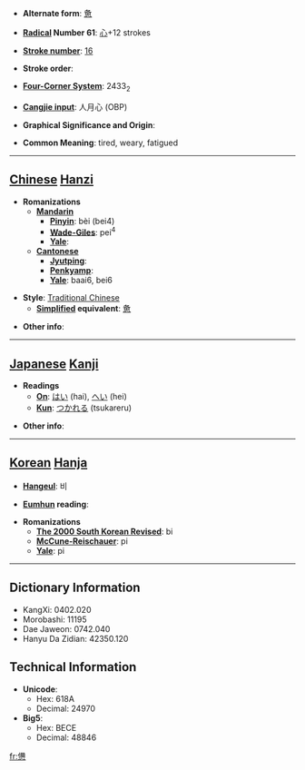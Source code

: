* '''Alternate form''': [[惫]]

* '''[[Wiktionary:Chinese radical index| Radical]] Number 61''': [[Wiktionary:Chinese radical index 心|心]]+12 strokes

* '''[[Wiktionary:Chinese total strokes index|Stroke number]]''': [[Wiktionary:Chinese total strokes index 16|16]]

* '''Stroke order''': 

* '''[[Wiktionary:Chinese four corner index|Four-Corner System]]''': 2433<sub>2</sub>

* '''[[Wiktionary:Chinese Cangjie index|Cangjie input]]''': 人月心 (OBP)

* '''Graphical Significance and Origin''': 

* '''Common Meaning''': tired, weary, fatigued

----

== [[Chinese]] [[Hanzi]] ==

* '''Romanizations'''
** '''[[Mandarin]]'''
*** '''[[Pinyin]]''': bèi (bei4)
*** '''[[Wade-Giles]]''': pei<sup>4</sup>
*** '''[[Yale]]''': 
** '''[[Cantonese]]'''
*** '''[[Jyutping]]''':
*** '''[[Penkyamp]]''': 
*** '''[[Yale]]''': baai6, bei6

* '''Style''': [[Traditional Chinese]] 
** '''[[Simplified Chinese|Simplified]] equivalent''': [[惫]]

* '''Other info''': 

----

== [[Japanese]] [[Kanji]] ==

* '''Readings'''
** '''[[On]]''': [[はい]] (hai), [[へい]] (hei)
** '''[[Kun]]''': [[つかれる]] (tsukareru)

* '''Other info''':  

----

== [[Korean]] [[Hanja]] ==

* '''[[Hangeul]]''': 비

* '''[[Eumhun]] reading''': 

* '''Romanizations'''
** '''[[The 2000 South Korean Revised Romanization|The 2000 South Korean Revised]]''': bi
** '''[[McCune-Reischauer]]''': pi
** '''[[Yale]]''': pi

----

== Dictionary Information ==

* KangXi: 0402.020
* Morobashi: 11195
* Dae Jaweon: 0742.040
* Hanyu Da Zidian: 42350.120

== Technical Information ==

* '''Unicode''':
** Hex: 618A
** Decimal: 24970
* '''Big5''':
** Hex: BECE
** Decimal: 48846

[[fr:憊]]